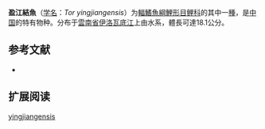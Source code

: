 {{Speciesbox
| name = 盈江結魚
| status = NE
| status_system = IUCN3.1
| image = 
| genus = Tor
| species = yingjiangensis
| authority = Chen & Yang, 2004
| synonyms = 
}}

'''盈江結魚'''（[[学名|学名]]：''Tor yingjiangensis''）为[[輻鰭魚綱|輻鰭魚綱]][[鯉形目|鯉形目]][[鲤科|鲤科]]的其中一[[種|種]]，是[[中国|中国]]的特有物种。分布于[[雲南省|雲南省]][[伊洛瓦底江|伊洛瓦底江]]上由水系，體長可達18.1公分。

== 参考文献 ==
*{{FishBase_species|genus=Tor|species=yingjiangensis|year=2011|month=12}}

== 扩展阅读 ==
{{refbegin}}
{{wikispecies-inline|Tor yingjiangensis|盈江結魚}}
{{refend}}
{{Taxonbar|from=Q5676728}}

[[Category:結魚属|yingjiangensis]]


{{鯉形目小作品}}